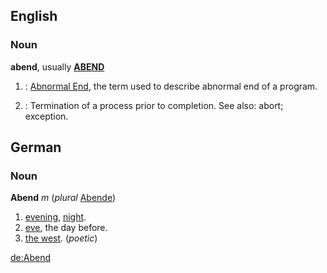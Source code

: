 ==English==

===Noun===
'''abend''', usually '''[[ABEND]]'''
# {{cattag|computing}}: [[Abnormal End]], the term used to describe abnormal end of a program.
# {{cattag|IEEE}}: Termination of a process prior to completion. See also: abort; exception.

==German==
===Noun===
'''Abend''' ''m'' (''plural'' [[Abende]])
# [[evening]], [[night]].
# [[eve]], the day before.
# [[the west]]. (''poetic'')
[[de:Abend]]